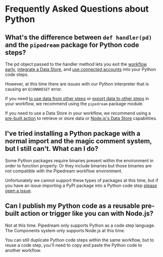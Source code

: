 # Frequently Asked Questions about Python

## What's the difference between `def handler(pd)` and the `pipedream` package for Python code steps?

The pd object passed to the handler method lets you exit the [workflow early](/workflows/visual-builder/workflows/visual-builder/code/python#ending-a-workflow-early), [integrate a Data Store](/workflows/visual-builder/code/pythonusing-data-stores/), and [use connected accounts](/workflows/visual-builder/code/pythonauth/) into your Python code steps.

However, at this time there are issues with our Python interpreter that is causing an `ECONNRESET` error.

If you need [to use data from other steps](/workflows/visual-builder/code/python#using-data-from-another-step) or [export data to other steps](/workflows/visual-builder/code/python#sending-data-downstream-to-other-steps) in your workflow, we recommend using the `pipedream` package module.

If you need to use a Data Store in your workflow, we recommend using a [pre-built action](/data-stores/) to retrieve or store data or [Node.js's Data Store](/workflows/visual-builder/code/nodejs/using-data-stores/) capabilities.

## I've tried installing a Python package with a normal import and the magic comment system, but I still can't. What can I do?

Some Python packages require binaries present within the environment in order to function properly. Or they include binaries but those binaries are not compatible with the Pipedream workflow environment.

Unfortunately we cannot support these types of packages at this time, but if you have an issue importing a PyPI package into a Python code step [please open a issue](https://github.com/PipedreamHQ/pipedream/issues/new/choose).

## Can I publish my Python code as a reusable pre-built action or trigger like you can with Node.js?

Not at this time. Pipedream only supports Python as a code step language. The Components system only supports Node.js at this time.

You can still duplicate Python code steps within the same workflow, but to reuse a code step, you'll need to copy and paste the Python code to another workflow.

